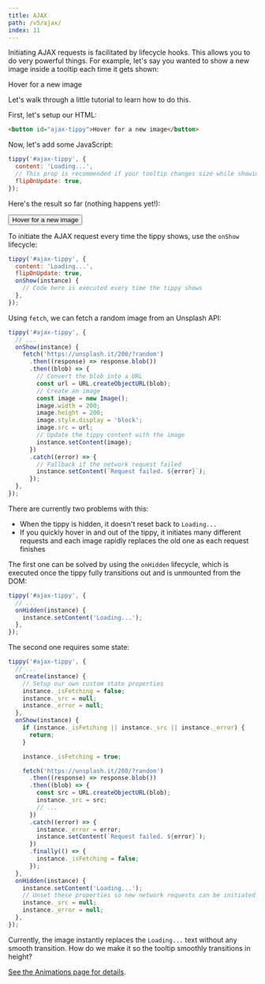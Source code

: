 ---
title: AJAX
path: /v5/ajax/
index: 11
---


Initiating AJAX requests is facilitated by lifecycle hooks. This allows you to
do very powerful things. For example, let's say you wanted to show a new image
inside a tooltip each time it gets shown:

<Demo>
  <Ajax>Hover for a new image</Ajax>
</Demo>

Let's walk through a little tutorial to learn how to do this.

First, let's setup our HTML:

```html
<button id="ajax-tippy">Hover for a new image</button>
```

Now, let's add some JavaScript:

```js
tippy('#ajax-tippy', {
  content: 'Loading...',
  // This prop is recommended if your tooltip changes size while showing
  flipOnUpdate: true,
});
```

Here's the result so far (nothing happens yet!):

<Demo>
  <Tippy content="Loading..." animation="fade" animateFill={false}>
    <Button>Hover for a new image</Button>
  </Tippy>
</Demo>

To initiate the AJAX request every time the tippy shows, use the `onShow`
lifecycle:

```js
tippy('#ajax-tippy', {
  content: 'Loading...',
  flipOnUpdate: true,
  onShow(instance) {
    // Code here is executed every time the tippy shows
  },
});
```

Using `fetch`, we can fetch a random image from an Unsplash API:

```js
tippy('#ajax-tippy', {
  // ...
  onShow(instance) {
    fetch('https://unsplash.it/200/?random')
      .then((response) => response.blob())
      .then((blob) => {
        // Convert the blob into a URL
        const url = URL.createObjectURL(blob);
        // Create an image
        const image = new Image();
        image.width = 200;
        image.height = 200;
        image.style.display = 'block';
        image.src = url;
        // Update the tippy content with the image
        instance.setContent(image);
      })
      .catch((error) => {
        // Fallback if the network request failed
        instance.setContent(`Request failed. ${error}`);
      });
  },
});
```

There are currently two problems with this:

- When the tippy is hidden, it doesn't reset back to `Loading...`
- If you quickly hover in and out of the tippy, it initiates many different
  requests and each image rapidly replaces the old one as each request finishes

The first one can be solved by using the `onHidden` lifecycle, which is executed
once the tippy fully transitions out and is unmounted from the DOM:

```js
tippy('#ajax-tippy', {
  // ...
  onHidden(instance) {
    instance.setContent('Loading...');
  },
});
```

The second one requires some state:

```js
tippy('#ajax-tippy', {
  // ...
  onCreate(instance) {
    // Setup our own custom state properties
    instance._isFetching = false;
    instance._src = null;
    instance._error = null;
  },
  onShow(instance) {
    if (instance._isFetching || instance._src || instance._error) {
      return;
    }

    instance._isFetching = true;

    fetch('https://unsplash.it/200/?random')
      .then((response) => response.blob())
      .then((blob) => {
        const src = URL.createObjectURL(blob);
        instance._src = src;
        // ...
      })
      .catch((error) => {
        instance._error = error;
        instance.setContent(`Request failed. ${error}`);
      })
      .finally(() => {
        instance._isFetching = false;
      });
  },
  onHidden(instance) {
    instance.setContent('Loading...');
    // Unset these properties so new network requests can be initiated
    instance._src = null;
    instance._error = null;
  },
});
```

Currently, the image instantly replaces the `Loading...` text without any smooth
transition. How do we make it so the tooltip smoothly transitions in height?

[See the Animations page for details](../animations/#dimensions-transition).
